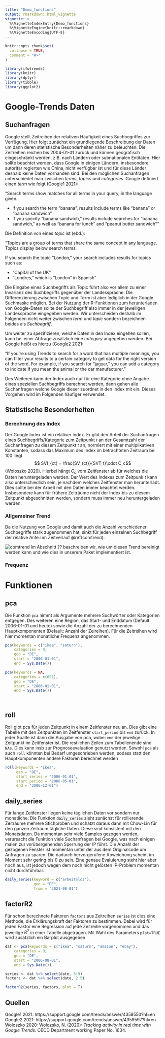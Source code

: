 ```yaml
---
title: "Demo_functions"
output: rmarkdown::html_vignette
vignette: >
  %\VignetteIndexEntry{Demo_functions}
  %\VignetteEngine{knitr::rmarkdown}
  %\VignetteEncoding{UTF-8}
---
```


```r
knitr::opts_chunk$set(
  collapse = TRUE,
  comment = "#>"
)
```

```r
library(ifwtrends)
library(knitr)
library(dplyr)
library(tibble)
library(ggplot2)
```
# Google-Trends Daten
## Suchanfragen
Google stellt Zeitreihen der relativen Häufigkeit eines Suchbegriffes zur Verfügung.
Hier folgt zunächst ein grundlegende Beschreibung der Daten um dann deren statistische Besonderheiten näher zu beleuchten. 
<!-- ## Die Daten -->
Die Zeitreihen reichen bis 2004-01-01 zurück und können geografisch eingeschränkt werden, z.B. nach Ländern oder subnationalen Entitäten.
Hier sollte beachtet werden, dass Google in einigen Ländern, insbesondere autoritär regierten wie China, nicht verfügbar ist und für diese Länder deshalb keine Daten vorhanden sind.
Bei den möglichen Suchanfragen unterschiedet man zwischen _terms_, _topics_ und _categories_.
Google definiert einen _term_ wie folgt (Google1 2021):


"Search terms show matches for all terms in your query, in the language given.

* If you search the term "banana", results include terms like "banana" or "banana sandwich"
* If you specify "banana sandwich," results include searches for "banana sandwich," as well as "banana for lunch" and "peanut butter sandwich""

Die Definition von eines _topic_ ist (ebd.):

"Topics are a group of terms that share the same concept in any language. Topics display below search terms.

If you search the topic "London," your search includes results for topics such as:

* "Capital of the UK"
* "Londres," which is "London" in Spanish"

Die Eingabe eines Suchbegriffs als Topic führt also vor allem zu einer Invarianz des Suchbegriffs gegenüber der Landessprache.
Die Differenzierung zwischen Topic und Term ist aber lediglich in der Google Suchmaske möglich.
Bei der Nutzung der R-Funktionen zum herunterladen von Google-Daten sollte der Suchbegriff also immer in der jeweiligen Landessprache eingegeben werden. Wir unterscheiden deshalb im Folgenden nicht weiter zwischen _term_ und _topic_ sondern bezeichnen beides als _Suchbegriff_.

Um weiter zu spezifizieren, welche Daten in den Index eingehen sollen, kann bei einer Abfrage zusätzlich eine _category_ angegeben werden. Bei Google heißt es hierzu (Google2 2021:

"If you're using Trends to search for a word that has multiple meanings, you can filter your results to a certain category to get data for the right version of the word. For example, if you search for “jaguar,” you can add a category to indicate if you mean the animal or the car manufacturer."

Des Weiteren kann der Index auch nur für eine Kategorie ohne Angabe eines speziellen Suchbegriffs berechnet werden, dann gehen alle Suchanfragen welche Google dieser zuordnet in den Index mit ein. Dieses Vorgehen wird im Folgenden häufiger verwendet.

## Statistische Besonderheiten
### Berechnung des Index
Der Google Index ist ein relativer Index. Er gibt den Anteil der Suchanfragen eines Suchbegriffs/Kategorie zum Zeitpunkt $t$ an der Gesamtzahl der Suchanfragen zu diesem Zeitpunkt $t$ an, normiert mit einer multiplikativen Konstanten, sodass das Maximum des Index im betrachteten Zeitraum bei 100 liegt. 
$$ SVI_{ct} = \frac{SV_{ct}}{SVT_t}\cdot C_c$$
(Woloszko 2020). Hierbei hängt $C_c$ vom Zeitfenster ab für welches die Daten heruntergeladen werden.
Der Wert des Indexes zum Zeitpunk $t$ kann also unterschiedlich sein, je nachdem welches Zeitfenster man herunterlädt. Dies sollte bei der Arbeit mit den Daten immer beachtet werden. Insbesondere kann für frühere Zeiträume nicht der Index bis zu diesem Zeitpunkt abgeschnitten werden, sondern muss immer neu heruntergeladen werden.

### Allgemeiner Trend
Da die Nutzung von Google und damit auch die Anzahl verschiedener Suchbegriffe stark zugenommen hat, sinkt für jeden einzelnen Suchbegriff der relative Anteil im Zeitverlauf \@ref(comtrend).

![comtrend]("common_trend.png")
Im Abschnitt ?? beschreiben wir, wie um diesen Trend bereinigt werden kann und wie dies in unserem Paket implementiert ist.

### Frequenz






# Funktionen
## pca
Die Funktion `pca` nimmt als Argumente mehrere Suchwörter oder Kategorien entgegen. Des weiteren eine Region, das Start- und Enddatum (Default: 2006-01-01 und heute) sowie die Anzahl der zu berechnenden Hauptkomponenten (Default: Anzahl der Zeireihen). Für die Zeitreihen wird hier momentan monatliche Frequenz angenommen.

```r
pca(keywords = c("ikea", "saturn"),
    categories = 0,
    geo = "DE",
    start = "2006-01-01",
    end = Sys.Date())

pca(keywords = NA,
    categories = c(651),
    geo = "DE",
    start = "2006-01-01",
    end = Sys.Date())
  
  
```

## roll
Roll gibt pca für jeden Zeitpunkt in einem Zeitfenster neu an.
Dies gibt eine Tabelle mit den Zeitpunkten im Zeitfenster `start_period` bis `end` zurück.
In jeder Spalte ist dann die Ausgabe von pca, wobei `end` der jeweilige Zeitpunkt im Zeitfenster ist. Die restlichen Zeilen zum Tabellenende sind `NA`s. Dies kann insb zur Prognoseevaluation genutzt werden.
Sowohl `pca` als auch `roll` könnten bei Bedarf umgeschrieben werden, sodass statt den Hauptkomponenten andere Faktoren berechnet werden

```r
roll(keywords = "ikea",
     geo = "DE",
     start_series = "2006-01-01",
     start_period = "2006-05-01",
     end = "2006-12-01")

```

## daily_series

Für lange Zeitfenster liegen keine täglichen Daten vor sondern nur monatliche. Die Funktion `daily_series` zieht zunächst für rollierende Zeiträume mehrere Stichproben und schätzt daraus dann mit Chow-Lin für den ganzen Zeitraum tägliche Daten. Diese sind konsistent mit den Monatsdaten. Da momentan sehr viele Samples gezogen werden, verursacht die Funktion viele Suchanfragen bei Google, was nach einigen malen zur vorübergehenden Sperrung der IP führt. Die Anzahl der gezogenen Fenster ist momentan unter der aus dem Originalcode um Anfragen zu sparen. Die dadurch hervorgerufene Abweichung scheint im Moment sehr gering bis 0 zu sein. Eine genaue Evaluierung steht hier aber noch aus, ist jedoch wegen dem noch nicht gelösten IP-Problem momentan nicht durchführbar. 

```r
daily_series(keyword = c("arbeitslos"),
             geo = "DE",
             from = "2021-08-01")
```

## factorR2

Für schon berechnete Faktoren `factors` aus Zeitreihen `series` ist dies eine Methode, die Erklärungskraft der Faktoren zu bestimmen. Dabei wird für jeden Faktor eine Regression auf jede Zeitreihe vorgenommen und das jeweilige $R^2$ in einer Tabelle abgetragen. Mit Wahl des Parameters `plot=TRUE` wird zusätzlich ein Barplot ausgegeben.

```r

dat <- pca(keywords = c("ikea", "saturn", "amazon", "ebay"),
    categories = 0,
    geo = "DE",
    start = "2006-08-01",
    end = Sys.Date())

series <- dat %>% select(date, 6:9)
factors <- dat %>% select(date, 2:5)

factorR2(series, factors, plot = T)
```


## Quellen
Google1 2021:   https://support.google.com/trends/answer/4359550?hl=en
Google2 2021:   https://support.google.com/trends/answer/4359597?hl=en
Woloszko 2020:  Wolozsko, N. (2020): _Tracking activity in real time with Google Trends_. OECD Department working Paper No. 1634.

